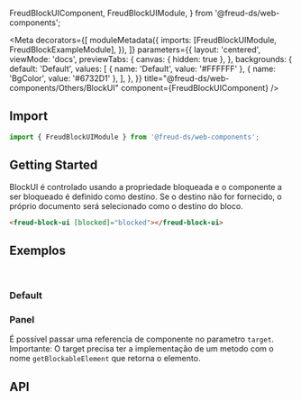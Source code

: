   FreudBlockUIComponent,
  FreudBlockUIModule,
} from '@freud-ds/web-components';

<Meta
  decorators={[
    moduleMetadata({
      imports: [FreudBlockUIModule, FreudBlockExampleModule],
    }),
  ]}
  parameters={{
    layout: 'centered',
    viewMode: 'docs',
    previewTabs: {
      canvas: { hidden: true },
    },
    backgrounds: {
      default: 'Default',
      values: [
        { name: 'Default', value: '#FFFFFF' },
        { name: 'BgColor', value: '#6732D1' },
      ],
    },
  }}
  title="@freud-ds/web-components/Others/BlockUI"
  component={FreudBlockUIComponent}
/>

<FreudHeaderComponent
  title="BlockUI"
  description="BlockUI pode bloquear outros componentes ou a página inteira."
/>

## <a id="importing"></a>Import

```ts
import { FreudBlockUIModule } from '@freud-ds/web-components';
```

## Getting Started

BlockUI é controlado usando a propriedade bloqueada e o componente a ser bloqueado é definido como destino.
Se o destino não for fornecido, o próprio documento será selecionado como o destino do bloco.

```html
<freud-block-ui [blocked]="blocked"></freud-block-ui>
```

## <a id="exemplos"></a>Exemplos

<br />

### Default

<Canvas>
  <Story story={Default} />
</Canvas>

### Panel

É possível passar uma referencia de componente no parametro `target`.
Importante: O target precisa ter a implementação de um metodo com o nome `getBlockableElement` que retorna o elemento.

<Canvas>
  <Story story={Panel} />
</Canvas>

## <a id="api"></a>API

<ArgsTable of={FreudBlockUIComponent} />
